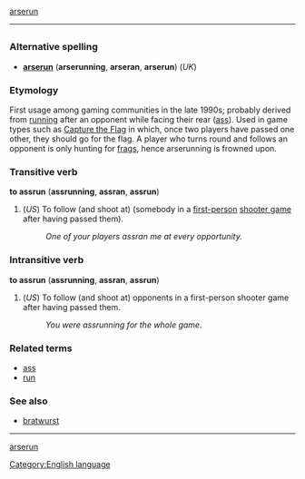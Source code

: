 {{synch}} [[arserun]]
----
=={{en}}==
[[Category:English language]]

===Alternative spelling===
*'''[[arserun]]''' ('''arserunning''', '''arseran''', '''arserun''') (''UK'')

===Etymology===
First usage among gaming communities in the late 1990s; probably derived from [[run]]ning after an opponent while facing their rear ([[ass]]). Used in game types such as [[w:Capture the Flag|Capture the Flag]] in which, once two players have passed one other, they should go for the flag. A player who turns round and follows an opponent is only hunting for [[frag]]s, hence arserunning is frowned upon.

===Transitive verb===
'''to assrun''' ('''assrunning''', '''assran''', '''assrun''')

#(''US'') To follow (and shoot at) (somebody in a [[first-person]] [[shooter game]] after having passed them).
#:''One of your players assran me at every opportunity.''

===Intransitive verb===
'''to assrun''' ('''assrunning''', '''assran''', '''assrun''')

#(''US'') To follow (and shoot at) opponents in a first-person shooter game after having passed them.
#:''You were assrunning for the whole game.''

===Related terms===
*[[ass]]
*[[run]]

===See also===
*[[bratwurst]]
----
{{synch}} [[arserun]]